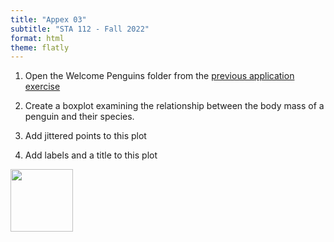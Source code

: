 ```yaml
---
title: "Appex 03"
subtitle: "STA 112 - Fall 2022"
format: html
theme: flatly
---
```


1.  Open the Welcome Penguins folder from the [previous application exercise](https://sta-112-f22.github.io/appex/02-appex)

2. Create a boxplot examining the relationship between the body mass of a penguin and their species. 
3. Add jittered points to this plot

4. Add labels and a title to this plot

[![](img/favicon.png){width="100" fig-align="right"}](https://bit.ly/sta-112-f22)